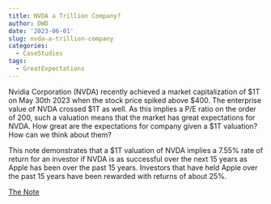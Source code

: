 ```yaml
---
title: NVDA a Trillion Company?
author: DWD
date: '2023-06-01'
slug: nvda-a-trillion-company
categories:
  - CaseStudies
tags:
  - GreatExpectations
---
```



Nvidia Corporation (NVDA) recently achieved a market capitalization of \$1T on May 30th 2023 when the
stock price spiked above \$400. The enterprise value of NVDA crossed \$1T as well. As this implies a P/E
ratio on the order of 200, such a valuation means that the market has great expectations for NVDA.
How great are the expectations for company given a $1T valuation? How can we think about them?

This note demonstrates that a $1T valuation of NVDA implies a 7.55\% rate of return for an investor if NVDA is as successful over the next 15 years as Apple has been over the past 15 years.  Investors that have held Apple over the past 15 years have been rewarded with returns of about 25\%.  

[The Note](/docs/NVDA_V3.pdf)
